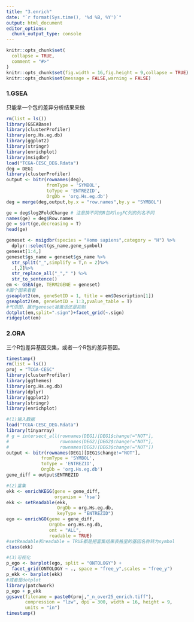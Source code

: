 ```yaml
---
title: "3.enrich"
date: "`r format(Sys.time(), '%d %B, %Y')`"
output: html_document
editor_options: 
  chunk_output_type: console
---
```


```r
knitr::opts_chunk$set(
  collapse = TRUE,
  comment = "#>"
)
knitr::opts_chunk$set(fig.width = 16,fig.height = 9,collapse = TRUE)
knitr::opts_chunk$set(message = FALSE,warning = FALSE)
```

### 1.GSEA

只能拿一个包的差异分析结果来做

```r
rm(list = ls())
library(GSEABase) 
library(clusterProfiler)
library(org.Hs.eg.db)
library(ggplot2)
library(stringr)
library(enrichplot)
library(msigdbr)
load("TCGA-CESC_DEG.Rdata")
deg = DEG1
library(clusterProfiler)
output <- bitr(rownames(deg),
               fromType = 'SYMBOL',
               toType = 'ENTREZID',
               OrgDb = 'org.Hs.eg.db')
deg = merge(deg,output,by.x = "row.names",by.y = "SYMBOL")

ge = deg$log2FoldChange # 注意换不同的R包时logFC列的列名不同
names(ge) = deg$Row.names
ge = sort(ge,decreasing = T)
head(ge)

geneset <- msigdbr(species = "Homo sapiens",category = "H") %>%
  dplyr::select(gs_name,gene_symbol)
geneset[1:4,]
geneset$gs_name = geneset$gs_name %>%
  str_split("_",simplify = T,n = 2)%>%
  .[,2]%>%
  str_replace_all("_"," ") %>% 
  str_to_sentence()
em <- GSEA(ge, TERM2GENE = geneset)
#画个图来看看
gseaplot2(em, geneSetID = 1, title = em$Description[1])
gseaplot2(em, geneSetID = 1:3,pvalue_table = T)
#气泡图，展示geneset被激活还是抑制
dotplot(em,split=".sign")+facet_grid(~.sign)
ridgeplot(em)
```

### 2.ORA

三个R包差异基因交集，或者一个R包的差异基因。

```r
timestamp()
rm(list = ls())  
proj = "TCGA-CESC"
library(clusterProfiler)
library(ggthemes)
library(org.Hs.eg.db)
library(dplyr)
library(ggplot2)
library(stringr)
library(enrichplot)

#(1)输入数据
load("TCGA-CESC_DEG.Rdata")
library(tinyarray)
# g = intersect_all(rownames(DEG1)[DEG1$change!="NOT"],
#                   rownames(DEG2)[DEG2$change!="NOT"],
#                   rownames(DEG3)[DEG3$change!="NOT"])
output <- bitr(rownames(DEG1)[DEG1$change!="NOT"],
             fromType = 'SYMBOL',
             toType = 'ENTREZID',
             OrgDb = 'org.Hs.eg.db')
gene_diff = output$ENTREZID

#(2)富集
ekk <- enrichKEGG(gene = gene_diff,
                  organism = 'hsa')
ekk <- setReadable(ekk,
                   OrgDb = org.Hs.eg.db,
                   keyType = "ENTREZID")
ego <- enrichGO(gene = gene_diff,
                OrgDb= org.Hs.eg.db,
                ont = "ALL",
                readable = TRUE)
#setReadable和readable = TRUE都是把富集结果表格里的基因名称转为symbol
class(ekk)

#(3)可视化
p_ego <- barplot(ego, split = "ONTOLOGY") + 
  facet_grid(ONTOLOGY ~ ., space = "free_y",scales = "free_y") 
p_ekk <- barplot(ekk)
#或者是dotplot
library(patchwork)
p_ego + p_ekk 
ggsave(filename = paste0(proj,"_n_over25_enrich.tiff"),
       compression = "lzw", dpi = 300, width = 16, height = 9,
       units = "in")
timestamp()
```

